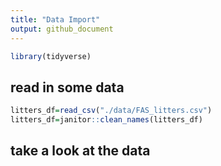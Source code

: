 ```yaml
---
title: "Data Import"
output: github_document
---
```


```r
library(tidyverse)
```

## read in some data 

```r
litters_df=read_csv("./data/FAS_litters.csv")
litters_df=janitor::clean_names(litters_df)
```

## take a look at the data 